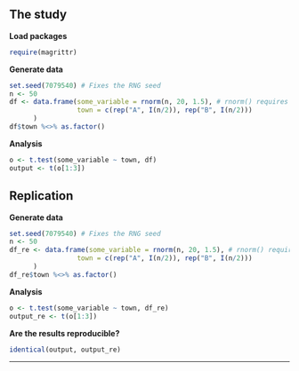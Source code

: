 ## The study

**Load packages**

```r
require(magrittr)
```

**Generate data**

```r
set.seed(7079540) # Fixes the RNG seed
n <- 50 
df <- data.frame(some_variable = rnorm(n, 20, 1.5), # rnorm() requires RNG
                 town = c(rep("A", I(n/2)), rep("B", I(n/2)))
      )
df$town %<>% as.factor()
```

**Analysis**

```r
o <- t.test(some_variable ~ town, df)
output <- t(o[1:3])
```

## Replication

**Generate data**

```r
set.seed(7079540) # Fixes the RNG seed
n <- 50 
df_re <- data.frame(some_variable = rnorm(n, 20, 1.5), # rnorm() requires RNG
                 town = c(rep("A", I(n/2)), rep("B", I(n/2)))
      )
df_re$town %<>% as.factor()
```

**Analysis**

```r
o <- t.test(some_variable ~ town, df_re)
output_re <- t(o[1:3])
```

**Are the results reproducible?**

```r
identical(output, output_re)
```

---

